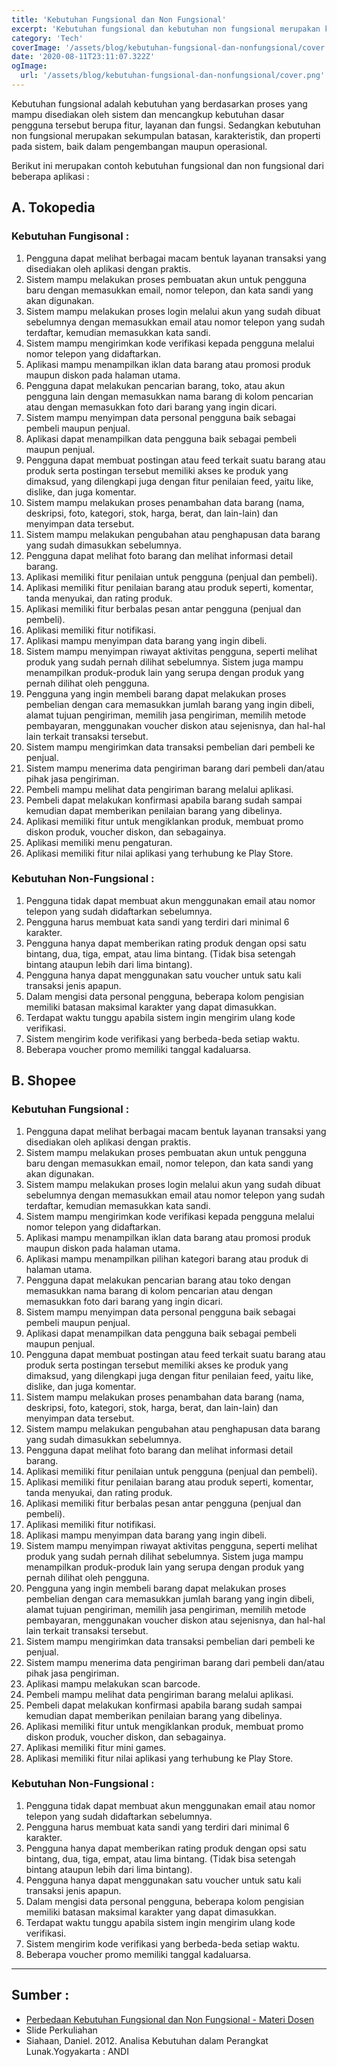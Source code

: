 ```yaml
---
title: 'Kebutuhan Fungsional dan Non Fungsional'
excerpt: 'Kebutuhan fungsional dan kebutuhan non fungsional merupakan kedua jenis kebutuhan yang berbeda. Namun keduanya memiliki peran penting dalam analisis perangkat lunak'
category: 'Tech'
coverImage: '/assets/blog/kebutuhan-fungsional-dan-nonfungsional/cover.png'
date: '2020-08-11T23:11:07.322Z'
ogImage:
  url: '/assets/blog/kebutuhan-fungsional-dan-nonfungsional/cover.png'
---
```


Kebutuhan fungsional adalah kebutuhan yang berdasarkan proses yang mampu disediakan oleh sistem dan mencangkup kebutuhan dasar pengguna tersebut berupa fitur, layanan dan fungsi. Sedangkan kebutuhan non fungsional merupakan sekumpulan batasan, karakteristik, dan properti pada sistem, baik dalam pengembangan maupun operasional.

Berikut ini merupakan contoh kebutuhan fungsional dan non fungsional dari beberapa aplikasi :

## A. Tokopedia

### Kebutuhan Fungisonal :

1. Pengguna dapat melihat berbagai macam bentuk layanan transaksi yang disediakan oleh aplikasi dengan praktis.
2. Sistem mampu melakukan proses pembuatan akun untuk pengguna baru dengan memasukkan email, nomor telepon, dan kata sandi yang akan digunakan.
3. Sistem mampu melakukan proses login melalui akun yang sudah dibuat sebelumnya dengan memasukkan email atau nomor telepon yang sudah terdaftar, kemudian memasukkan kata sandi.
4. Sistem mampu mengirimkan kode verifikasi kepada pengguna melalui nomor telepon yang didaftarkan.
5. Aplikasi mampu menampilkan iklan data barang atau promosi produk maupun diskon pada halaman utama.
6. Pengguna dapat melakukan pencarian barang, toko, atau akun pengguna lain dengan memasukkan nama barang di kolom pencarian atau dengan memasukkan foto dari barang yang ingin dicari.
7. Sistem mampu menyimpan data personal pengguna baik sebagai pembeli maupun penjual.
8. Aplikasi dapat menampilkan data pengguna baik sebagai pembeli maupun penjual.
9. Pengguna dapat membuat postingan atau feed terkait suatu barang atau produk serta postingan tersebut memiliki akses ke produk yang dimaksud, yang dilengkapi juga dengan fitur penilaian feed, yaitu like, dislike, dan juga komentar.
10. Sistem mampu melakukan proses penambahan data barang (nama, deskripsi, foto, kategori, stok, harga, berat, dan lain-lain) dan menyimpan data tersebut.
11. Sistem mampu melakukan pengubahan atau penghapusan data barang yang sudah dimasukkan sebelumnya.
12. Pengguna dapat melihat foto barang dan melihat informasi detail barang.
13. Aplikasi memiliki fitur penilaian untuk pengguna (penjual dan pembeli).
14. Aplikasi memiliki fitur penilaian barang atau produk seperti, komentar, tanda menyukai, dan rating produk.
15. Aplikasi memiliki fitur berbalas pesan antar pengguna (penjual dan pembeli).
16. Aplikasi memiliki fitur notifikasi.
17. Aplikasi mampu menyimpan data barang yang ingin dibeli.
18. Sistem mampu menyimpan riwayat aktivitas pengguna, seperti melihat produk yang sudah pernah dilihat sebelumnya. Sistem juga mampu menampilkan produk-produk lain yang serupa dengan produk yang pernah dilihat oleh pengguna.
19. Pengguna yang ingin membeli barang dapat melakukan proses pembelian dengan cara memasukkan jumlah barang yang ingin dibeli, alamat tujuan pengiriman, memilih jasa pengiriman, memilih metode pembayaran, menggunakan voucher diskon atau sejenisnya, dan hal-hal lain terkait transaksi tersebut.
20. Sistem mampu mengirimkan data transaksi pembelian dari pembeli ke penjual.
21. Sistem mampu menerima data pengiriman barang dari pembeli dan/atau pihak jasa pengiriman.
22. Pembeli mampu melihat data pengiriman barang melalui aplikasi.
23. Pembeli dapat melakukan konfirmasi apabila barang sudah sampai kemudian dapat memberikan penilaian barang yang dibelinya.
24. Aplikasi memiliki fitur untuk mengiklankan produk, membuat promo diskon produk, voucher diskon, dan sebagainya.
25. Aplikasi memiliki menu pengaturan.
26. Aplikasi memiliki fitur nilai aplikasi yang terhubung ke Play Store.

### Kebutuhan Non-Fungsional :

1. Pengguna tidak dapat membuat akun menggunakan email atau nomor telepon yang sudah didaftarkan sebelumnya.
2. Pengguna harus membuat kata sandi yang terdiri dari minimal 6 karakter.
3. Pengguna hanya dapat memberikan rating produk dengan opsi satu bintang, dua, tiga, empat, atau lima bintang. (Tidak bisa setengah bintang ataupun lebih dari lima bintang).
4. Pengguna hanya dapat menggunakan satu voucher untuk satu kali transaksi jenis apapun.
5. Dalam mengisi data personal pengguna, beberapa kolom pengisian memiliki batasan maksimal karakter yang dapat dimasukkan.
6. Terdapat waktu tunggu apabila sistem ingin mengirim ulang kode verifikasi.
7. Sistem mengirim kode verifikasi yang berbeda-beda setiap waktu.
8. Beberapa voucher promo memiliki tanggal kadaluarsa.

## B. Shopee

### Kebutuhan Fungsional :

1. Pengguna dapat melihat berbagai macam bentuk layanan transaksi yang disediakan oleh aplikasi dengan praktis.
2. Sistem mampu melakukan proses pembuatan akun untuk pengguna baru dengan memasukkan email, nomor telepon, dan kata sandi yang akan digunakan.
3. Sistem mampu melakukan proses login melalui akun yang sudah dibuat sebelumnya dengan memasukkan email atau nomor telepon yang sudah terdaftar, kemudian memasukkan kata sandi.
4. Sistem mampu mengirimkan kode verifikasi kepada pengguna melalui nomor telepon yang didaftarkan.
5. Aplikasi mampu menampilkan iklan data barang atau promosi produk maupun diskon pada halaman utama.
6. Aplikasi mampu menampilkan pilihan kategori barang atau produk di halaman utama.
7. Pengguna dapat melakukan pencarian barang atau toko dengan memasukkan nama barang di kolom pencarian atau dengan memasukkan foto dari barang yang ingin dicari.
8. Sistem mampu menyimpan data personal pengguna baik sebagai pembeli maupun penjual.
9. Aplikasi dapat menampilkan data pengguna baik sebagai pembeli maupun penjual.
10. Pengguna dapat membuat postingan atau feed terkait suatu barang atau produk serta postingan tersebut memiliki akses ke produk yang dimaksud, yang dilengkapi juga dengan fitur penilaian feed, yaitu like, dislike, dan juga komentar.
11. Sistem mampu melakukan proses penambahan data barang (nama, deskripsi, foto, kategori, stok, harga, berat, dan lain-lain) dan menyimpan data tersebut.
12. Sistem mampu melakukan pengubahan atau penghapusan data barang yang sudah dimasukkan sebelumnya.
13. Pengguna dapat melihat foto barang dan melihat informasi detail barang.
14. Aplikasi memiliki fitur penilaian untuk pengguna (penjual dan pembeli).
15. Aplikasi memiliki fitur penilaian barang atau produk seperti, komentar, tanda menyukai, dan rating produk.
16. Aplikasi memiliki fitur berbalas pesan antar pengguna (penjual dan pembeli).
17. Aplikasi memiliki fitur notifikasi.
18. Aplikasi mampu menyimpan data barang yang ingin dibeli.
19. Sistem mampu menyimpan riwayat aktivitas pengguna, seperti melihat produk yang sudah pernah dilihat sebelumnya. Sistem juga mampu menampilkan produk-produk lain yang serupa dengan produk yang pernah dilihat oleh pengguna.
20. Pengguna yang ingin membeli barang dapat melakukan proses pembelian dengan cara memasukkan jumlah barang yang ingin dibeli, alamat tujuan pengiriman, memilih jasa pengiriman, memilih metode pembayaran, menggunakan voucher diskon atau sejenisnya, dan hal-hal lain terkait transaksi tersebut.
21. Sistem mampu mengirimkan data transaksi pembelian dari pembeli ke penjual.
22. Sistem mampu menerima data pengiriman barang dari pembeli dan/atau pihak jasa pengiriman.
23. Aplikasi mampu melakukan scan barcode.
24. Pembeli mampu melihat data pengiriman barang melalui aplikasi.
25. Pembeli dapat melakukan konfirmasi apabila barang sudah sampai kemudian dapat memberikan penilaian barang yang dibelinya.
26. Aplikasi memiliki fitur untuk mengiklankan produk, membuat promo diskon produk, voucher diskon, dan sebagainya.
27. Aplikasi memiliki fitur mini games.
28. Aplikasi memiliki fitur nilai aplikasi yang terhubung ke Play Store.

### Kebutuhan Non-Fungsional :

1. Pengguna tidak dapat membuat akun menggunakan email atau nomor telepon yang sudah didaftarkan sebelumnya.
2. Pengguna harus membuat kata sandi yang terdiri dari minimal 6 karakter.
3. Pengguna hanya dapat memberikan rating produk dengan opsi satu bintang, dua, tiga, empat, atau lima bintang. (Tidak bisa setengah bintang ataupun lebih dari lima bintang).
4. Pengguna hanya dapat menggunakan satu voucher untuk satu kali transaksi jenis apapun.
5. Dalam mengisi data personal pengguna, beberapa kolom pengisian memiliki batasan maksimal karakter yang dapat dimasukkan.
6. Terdapat waktu tunggu apabila sistem ingin mengirim ulang kode verifikasi.
7. Sistem mengirim kode verifikasi yang berbeda-beda setiap waktu.
8. Beberapa voucher promo memiliki tanggal kadaluarsa.

---

## Sumber :

- [Perbedaan Kebutuhan Fungsional dan Non Fungsional - Materi Dosen](http://www.materidosen.com/2017/03/perbedaan-kebutuhan-fungsional-dan-non.html)
- Slide Perkuliahan
- Siahaan, Daniel. 2012. Analisa Kebutuhan dalam Perangkat Lunak.Yogyakarta : ANDI
